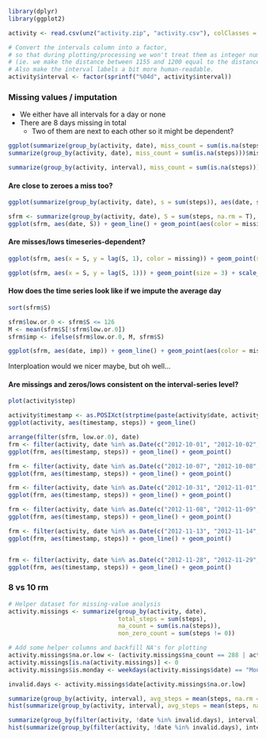```r
library(dplyr)
library(ggplot2)
```

```r
activity <- read.csv(unz("activity.zip", "activity.csv"), colClasses = list(date = "Date"))

# Convert the intervals column into a factor, 
# so that during plotting/processing we won't treat them as integer numbers.
# (ie. we make the distance between 1155 and 1200 equal to the distance between 1145 and 1150)
# Also make the interval labels a bit more human-readable.
activity$interval <- factor(sprintf("%04d", activity$interval))
```

### Missing values / imputation

* We either have all intervals for a day or none
* There are 8 days missing in total
    * Two of them are next to each other so it might be dependent?

```r
ggplot(summarize(group_by(activity, date), miss_count = sum(is.na(steps))), aes(date, miss_count)) + geom_bar(stat = "identity")
summarize(group_by(activity, date), miss_count = sum(is.na(steps)))$miss_count
```

```r
summarize(group_by(activity, interval), miss_count = sum(is.na(steps)))$miss_count
```

#### Are close to zeroes a miss too?

```r
ggplot(summarize(group_by(activity, date), s = sum(steps)), aes(date, s)) + geom_line(group = 1)
```

```r
sfrm <- summarize(group_by(activity, date), S = sum(steps, na.rm = T), missing = sum(is.na(steps)) == 288)
ggplot(sfrm, aes(date, S)) + geom_line() + geom_point(aes(color = missing), size = 3) + scale_color_manual(values = c("black", "orange"))
```

#### Are misses/lows timeseries-dependent?

```r
ggplot(sfrm, aes(x = S, y = lag(S, 1), color = missing)) + geom_point(size = 3) + scale_color_manual(values = c("black", "orange")) + stat_smooth(method = lm)
```

```r
ggplot(sfrm, aes(x = S, y = lag(S, 1))) + geom_point(size = 3) + scale_color_manual(values = c("black", "orange")) + stat_smooth(method = lm)
```

#### How does the time series look like if we impute the average day

```r
sort(sfrm$S)
```

```r
sfrm$low.or.0 <- sfrm$S <= 126
M <- mean(sfrm$S[!sfrm$low.or.0])
sfrm$imp <- ifelse(sfrm$low.or.0, M, sfrm$S)
```

```r
ggplot(sfrm, aes(date, imp)) + geom_line() + geom_point(aes(color = missing), size = 3) + scale_color_manual(values = c("black", "orange"))
```

Interploation would we nicer maybe, but oh well...

#### Are missings and zeros/lows consistent on the interval-series level?

```r
plot(activity$step)
```

```r
activity$timestamp <- as.POSIXct(strptime(paste(activity$date, activity$interval), format = "%Y-%m-%d %H%M", tz = "UTC"))
ggplot(activity, aes(timestamp, steps)) + geom_line()
```

```r
arrange(filter(sfrm, low.or.0), date)
frm <- filter(activity, date %in% as.Date(c("2012-10-01", "2012-10-02", "2012-10-03")))
ggplot(frm, aes(timestamp, steps)) + geom_line() + geom_point()

frm <- filter(activity, date %in% as.Date(c("2012-10-07", "2012-10-08", "2012-10-09")))
ggplot(frm, aes(timestamp, steps)) + geom_line() + geom_point()

frm <- filter(activity, date %in% as.Date(c("2012-10-31", "2012-11-01", "2012-11-02", "2012-11-03", "2012-11-04", "2012-11-05")))
ggplot(frm, aes(timestamp, steps)) + geom_line() + geom_point()

frm <- filter(activity, date %in% as.Date(c("2012-11-08", "2012-11-09", "2012-11-10", "2012-11-11", "2012-11-12")))
ggplot(frm, aes(timestamp, steps)) + geom_line() + geom_point()

frm <- filter(activity, date %in% as.Date(c("2012-11-13", "2012-11-14", "2012-11-15", "2012-11-16")))
ggplot(frm, aes(timestamp, steps)) + geom_line() + geom_point()


frm <- filter(activity, date %in% as.Date(c("2012-11-28", "2012-11-29", "2012-11-30")))
ggplot(frm, aes(timestamp, steps)) + geom_line() + geom_point()
```

### 8 vs 10 rm

```r
# Helper dataset for missing-value analysis
activity.missings <- summarize(group_by(activity, date),
                               total_steps = sum(steps),
                               na_count = sum(is.na(steps)),
                               non_zero_count = sum(steps != 0))
```

```r
# Add some helper columns and backfill NA's for plotting
activity.missings$na.or.low <- (activity.missings$na_count == 288 | activity.missings$non_zero_count <= 2)
activity.missings[is.na(activity.missings)] <- 0
activity.missings$is.monday <- weekdays(activity.missings$date) == "Monday"
```


```r
invalid.days <- activity.missings$date[activity.missings$na.or.low]
```

```r
summarize(group_by(activity, interval), avg_steps = mean(steps, na.rm = TRUE))
hist(summarize(group_by(activity, interval), avg_steps = mean(steps, na.rm = TRUE))$avg_steps)

summarize(group_by(filter(activity, !date %in% invalid.days), interval), avg_steps = mean(steps))
hist(summarize(group_by(filter(activity, !date %in% invalid.days), interval), avg_steps = mean(steps))$avg_steps)
```

